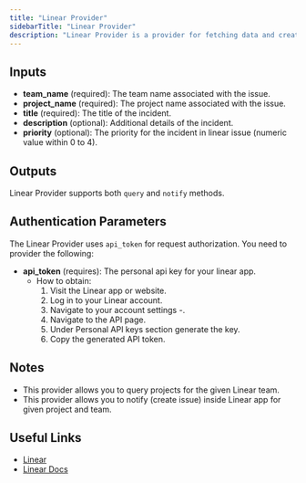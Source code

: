 ```yaml
---
title: "Linear Provider"
sidebarTitle: "Linear Provider"
description: "Linear Provider is a provider for fetching data and creating issues in Linear app."
---
```


## Inputs

- **team_name** (required): The team name associated with the issue.
- **project_name** (required): The project name associated with the issue.
- **title** (required): The title of the incident.
- **description** (optional): Additional details of the incident.
- **priority** (optional): The priority for the incident in linear issue (numeric value within 0 to 4).

## Outputs

Linear Provider supports both `query` and `notify` methods.

## Authentication Parameters

The Linear Provider uses `api_token` for request authorization. You need to provider the following:

- **api_token** (requires): The personal api key for your linear app.
  - How to obtain:
    1. Visit the Linear app or website.
    2. Log in to your Linear account.
    3. Navigate to your account settings -.
    4. Navigate to the API page.
    5. Under Personal API keys section generate the key.
    6. Copy the generated API token.

## Notes

- This provider allows you to query projects for the given Linear team.
- This provider allows you to notify (create issue) inside Linear app for given project and team.

## Useful Links

- [Linear](https://linear.app)
- [Linear Docs](https://developers.linear.app/docs/graphql/working-with-the-graphql-api)
